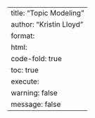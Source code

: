 ---
title: "Topic Modeling"
author: "Kristin Lloyd"
format: 
  html:
    code-fold: true
    toc: true
execute:
  warning: false
  message: false
---